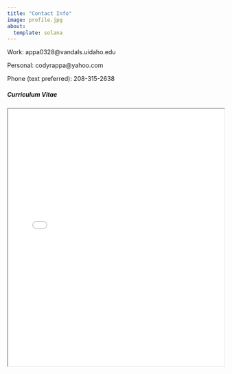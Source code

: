 ```yaml
---
title: "Contact Info"
image: profile.jpg
about:
  template: solana
---
```


Work: appa0328\@vandals.uidaho.edu

Personal: codyrappa\@yahoo.com

Phone (text preferred): 208-315-2638

##### *Curriculum Vitae*

<iframe src="CodyAppaCV.pdf" width="100%" height="600px">

</iframe>
